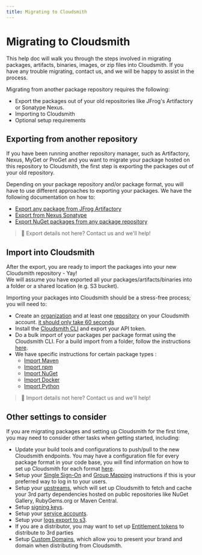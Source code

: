 ```yaml
---
title: Migrating to Cloudsmith
---
```


# Migrating to Cloudsmith

This help doc will walk you through the steps involved in migrating packages, artifacts, binaries, images, or zip files into Cloudsmith. If you have any trouble migrating, contact us, and we will be happy to assist in the process. 

Migrating from another package repository requires the following: 

- Export the packages out of your old repositories like JFrog's Artifactory or Sonatype Nexus.
- Importing to Cloudsmith
- Optional setup requirements

## Exporting from another repository

If you have been running another repository manager, such as Artifactory, Nexus, MyGet or ProGet and you want to migrate your package hosted on this repository to Cloudsmith, the first step is exporting the packages out of your old repository.

Depending on your package repository and/or package format, you will have to use different approaches to exporting your packages. We have the following documentation on how to: 

- [Export any package from JFrog Artifactory](/migrating-to-cloudsmith/export-from-jfrog-artifactory)
- [Export from Nexus Sonatype](/migrating-to-cloudsmith/export-from-nexus-sonatype)  
- [Export NuGet packages from any package repository](doc:exporting-nuget)

> 📘 Export details not here? Contact us and we'll help!

## Import into Cloudsmith

After the export, you are ready to import the packages into your new Cloudsmith repository - Yay!  
We will assume you have exported all your packages/artifacts/binaries into a folder or a shared location (e.g. S3 bucket).

Importing your packages into Cloudsmith should be a stress-free process; you will need to:

- Create an [organization](doc:organisations) and at least one [repository](doc:manage-a-repository) on your Cloudsmith account. [it should only take 60 seconds](https://www.youtube.com/watch?v=Rqlc5o0r3cg&ab_channel=Cloudsmith)
- Install the [Cloudsmith CLI](doc:cli) and export your API token.
- Do a bulk import of your packages per package format using the Cloudsmith CLI. For a build import from a folder, follow the instructions [here](doc:import-files-from-a-folder). 
- We have specific instructions for certain package types :
  - [Import Maven](doc:import-maven) 
  - [Import npm](doc:import-npm) 
  - [Import NuGet](doc:import-nuget) 
  - [Import Docker](doc:import-docker) 
  - [Import Python](doc:import-python)

> 📘 Import details not here? Contact us and we'll help!

## Other settings to consider

If you are migrating packages and setting up Cloudsmith for the first time, you may need to consider other tasks when getting started, including:

- Update your build tools and configurations to push/pull to the new Cloudsmith endpoints. You may have a configuration file for every package format in your code base, you will find information on how to set up Cloudsmith for each format [here](doc:supported-formats).
- Setup your [Single Sign-On](doc:single-sign-on) and [Group Mapping](doc:single-sign-on#saml-group-sync) instructions if this is your preferred way to log in to your users. 
- Setup your [upstreams](doc:upstream-proxying-caching), which will set up Cloudsmith to fetch and cache your 3rd party dependencies hosted on public repositories like NuGet Gallery, RubyGems.org or Maven Central.
- Setup [signing keys](doc:signing-keys).
- Setup your [service accounts](doc:service-accounts).
- Setup your [logs export to s3](doc:access-log-exports-to-s3).
- If you are a distributor, you may want to set up [Entitlement tokens](doc:entitlements) to distribute to 3rd parties
- Setup [Custom Domains](doc:custom-domains), which allow you to present your brand and domain when distributing from Cloudsmith.
